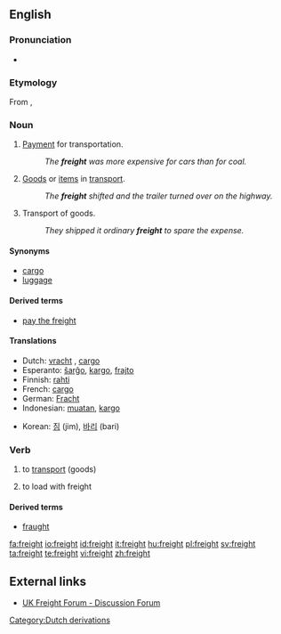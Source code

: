 ==English==

===Pronunciation===
* {{rhymes|eɪt}}

===Etymology===
From {{etyl|dum}} {{term|vracht|lang=dum}}, {{etyl|gml}} {{term|vrecht||cost of transport}}

===Noun===
{{en-noun|-}}

# [[payment|Payment]] for transportation.
#: ''The '''freight''' was more expensive for cars than for coal.''
# [[Good]]s or [[item]]s in [[transport]].
#: ''The '''freight''' shifted and the trailer turned over on the highway.''
# Transport of goods.
#: ''They shipped it ordinary '''freight''' to spare the expense.''

====Synonyms====
* [[cargo]]
* [[luggage]]

====Derived terms====
* [[pay the freight]]

====Translations====
{{top}}
* Dutch: [[vracht]] {{f}}, [[cargo]] {{f}}
* Esperanto: [[ŝarĝo]], [[kargo]], [[frajto]]
* Finnish: [[rahti]]
* French: [[cargo]] {{m}}
* German: [[Fracht]] {{f}}
* Indonesian: [[muat|muatan]], [[kargo]]
{{mid}}
* Korean: [[짐]] (jim), [[바리]] (bari)
{{bottom}}

===Verb===
{{en-verb}}

# {{transitive}} to [[transport]] (goods)
# to load with freight

====Derived terms====
* [[fraught]]

[[Category:Dutch derivations]]

[[fa:freight]]
[[io:freight]]
[[id:freight]]
[[it:freight]]
[[hu:freight]]
[[pl:freight]]
[[sv:freight]]
[[ta:freight]]
[[te:freight]]
[[vi:freight]]
[[zh:freight]]

==External links==
*[http://www.ukfreightforum.co.uk UK Freight Forum - Discussion Forum]